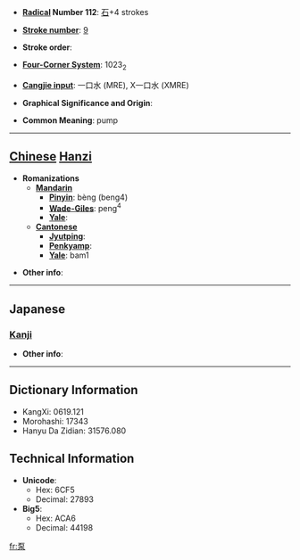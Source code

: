* '''[[Wiktionary:Chinese radical index| Radical]] Number 112''': [[Wiktionary:Chinese radical index 石|石]]+4 strokes

* '''[[Wiktionary:Chinese total strokes index|Stroke number]]''': [[Wiktionary:Chinese total strokes index 9|9]]

* '''Stroke order''': 

* '''[[Wiktionary:Chinese four corner index|Four-Corner System]]''': 1023<sub>2</sub>

* '''[[Wiktionary:Chinese Cangjie index|Cangjie input]]''': 一口水 (MRE), X一口水 (XMRE)

* '''Graphical Significance and Origin''': 

* '''Common Meaning''': pump

----

== [[Chinese]] [[Hanzi]] ==

* '''Romanizations'''
** '''[[Mandarin]]'''
*** '''[[Pinyin]]''': bèng (beng4)
*** '''[[Wade-Giles]]''': peng<sup>4</sup>
*** '''[[Yale]]''': 
** '''[[Cantonese]]'''
*** '''[[Jyutping]]''':
*** '''[[Penkyamp]]''': 
*** '''[[Yale]]''': bam1

* '''Other info''': 

----

==Japanese==
===[[Kanji]]===
{{kanji|on readings=[[りゅう]] (ryū)
|kun readings=
}}

* '''Other info''':  

----

== Dictionary Information ==

* KangXi: 0619.121
* Morohashi: 17343
* Hanyu Da Zidian: 31576.080

== Technical Information ==

* '''Unicode''':
** Hex: 6CF5
** Decimal: 27893
* '''Big5''':
** Hex: ACA6
** Decimal: 44198

[[fr:泵]]
